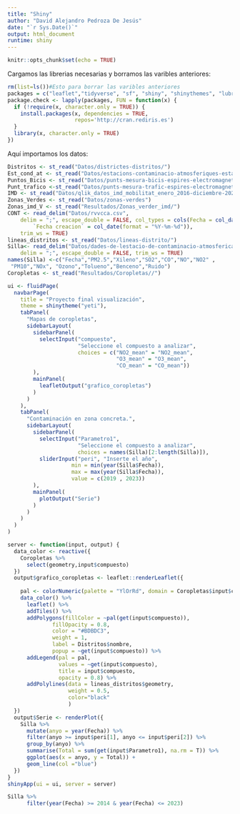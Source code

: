 ---
title: "Shiny"
author: "David Alejandro Pedroza De Jesús"
date: "`r Sys.Date()`"
output: html_document
runtime: shiny
---

```{r setup, include=FALSE}
knitr::opts_chunk$set(echo = TRUE)
```

Cargamos las librerias necesarias y borramos las varibles anteriores:

```{r results='hide', warning=FALSE}
rm(list=ls())#Esto para borrar las varibles anteriores
packages = c("leaflet","tidyverse", "sf", "shiny", "shinythemes", "lubridate")
package.check <- lapply(packages, FUN = function(x) {
  if (!require(x, character.only = TRUE)) {
    install.packages(x, dependencies = TRUE,
                     repos='http://cran.rediris.es')
  }
  library(x, character.only = TRUE)
})
```


Aquí importamos los datos:
```{r}
Distritos <- st_read("Datos/districtes-distritos/") 
Est_cond_at <- st_read("Datos/estacions-contaminacio-atmosferiques-estaciones-contaminacion-atmosfericas/")
Puntos_Bicis <- st_read("Datos/punts-mesura-bicis-espires-electromagnetiques-puntos-medida-bicis-espiras-electr/")
Punt_trafico <-st_read("Datos/punts-mesura-trafic-espires-electromagnetiques-puntos-medida-trafico-espiras-ele")
IMD <- st_read("Datos/qlik_datos_imd_mobilitat_enero_2016-diciembre-2022_coord")
Zonas_Verdes <- st_read("Datos/zonas-verdes")
Zonas_imd_V <- st_read("Resultados/Zonas_verder_imd/")
CONT <- read_delim("Datos/rvvcca.csv", 
    delim = ";", escape_double = FALSE, col_types = cols(Fecha = col_date(format = "%Y-%m-%d"), 
        `Fecha creacion` = col_date(format = "%Y-%m-%d")), 
    trim_ws = TRUE)
lineas_distritos <- st_read("Datos/lineas-distrito/")
Silla<- read_delim("Datos/dades-de-lestacio-de-contaminacio-atmosferica-de-pista-de-silla-4a.csv", 
    delim = ";", escape_double = FALSE, trim_ws = TRUE)
names(Silla) <-c("Fecha","PM2.5","Xileno","SO2","CO","NO","NO2" ,   
 "PM10","NOx", "Ozono","Tolueno","Benceno","Ruido")
Coropletas <- st_read("Resultados/Coropletas//")
```

```{r}
ui <- fluidPage(
  navbarPage(
    title = "Proyecto final visualización",
    theme = shinytheme("yeti"),
    tabPanel(
      "Mapas de coropletas",
      sidebarLayout(
        sidebarPanel(
          selectInput("compuesto", 
                      "Seleccione el compuesto a analizar", 
                      choices = c("NO2_mean" = "NO2_mean",
                                  "O3_mean" = "O3_mean",
                                  "CO_mean" = "CO_mean"))
        ),
        mainPanel(
          leafletOutput("grafico_coropletas")
        )
      )
    ),
    tabPanel(
      "Contaminación en zona concreta.",
      sidebarLayout(
        sidebarPanel(
          selectInput("Parametro1", 
                      "Seleccione el compuesto a analizar", 
                      choices = names(Silla)[2:length(Silla)]),
          sliderInput("peri", "Inserte el año", 
                    min = min(year(Silla$Fecha)), 
                    max = max(year(Silla$Fecha)),
                    value = c(2019 , 2023))
        ),
        mainPanel(
          plotOutput("Serie")
        )
      )
    )
  )
)

server <- function(input, output) {
  data_color <- reactive({
    Coropletas %>%
      select(geometry,input$compuesto)
  })
  output$grafico_coropletas <- leaflet::renderLeaflet({
    
    pal <- colorNumeric(palette = "YlOrRd", domain = Coropletas$input$compuesto)
    data_color() %>%
      leaflet() %>%
      addTiles() %>%
      addPolygons(fillColor = ~pal(get(input$compuesto)),
              fillOpacity = 0.8, 
              color = "#BDBDC3", 
              weight = 1,
              label = Distritos$nombre,
              popup = ~get(input$compuesto)) %>%
      addLegend(pal = pal, 
                values = ~get(input$compuesto), 
                title = input$compuesto, 
                opacity = 0.8) %>%
      addPolylines(data = lineas_distritos$geometry,
                   weight = 0.5,
                   color="black"
                   ) 
  })
  output$Serie <- renderPlot({
    Silla %>%
      mutate(anyo = year(Fecha)) %>%
      filter(anyo >= input$peri[1], anyo <= input$peri[2]) %>%
      group_by(anyo) %>%
      summarise(Total = sum(get(input$Parametro1), na.rm = T)) %>%
      ggplot(aes(x = anyo, y = Total)) +
      geom_line(col ="blue")
  })
}
shinyApp(ui = ui, server = server)
```

```{r}
Silla %>%
      filter(year(Fecha) >= 2014 & year(Fecha) <= 2023)
```









